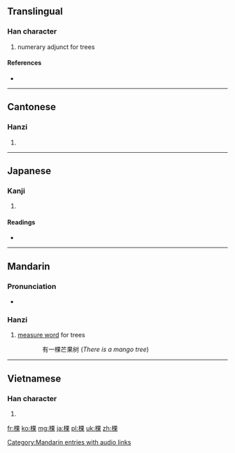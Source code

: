 ==Translingual==

===Han character===
{{Han char|rn=75|rad=木|as=08|sn=12|four=4699<sub>4</sub>|canj=木田木 (DWD)}}

# numerary adjunct for trees

====References====
* {{Han ref|kx=0534.200|dkj=14983|dj=0922.150|hdz=21232.010|uh=68F5|ud=26869|bh=B4CA|bd=46282}}

----

==Cantonese==

===Hanzi===
{{yue-hanzi|jyut=|y=fo2, po1}}

# {{defn|lang=yue|sort=木08}}

----

==Japanese==

===Kanji===
{{ja-kanji|grade=|rs=木08}}

# {{defn|lang=ja|sort=木08}}

====Readings====
* {{ja-readings|on=[[かん]] (kan), [[か]] (ka)|kun=[[きぎれ]] (kigire)}}

----

==Mandarin==

===Pronunciation===
* {{audio|zh-kē.ogg|audio}}

===Hanzi===
{{cmn-hanzi|pin=[[kē]] ([[ke1]])|wg=k'o<sup>1</sup>}}

# [[measure word]] for trees
:: 有一棵芒果树 (''There is a mango tree'')

[[Category:Mandarin entries with audio links]]

----

==Vietnamese==

===Han character===
{{vi-hantu|[[khỏa]], [[khoả]], [[quả]]|rs=木08}}

# {{defn|lang=vi|sort=木08}}

[[fr:棵]]
[[ko:棵]]
[[mg:棵]]
[[ja:棵]]
[[pl:棵]]
[[uk:棵]]
[[zh:棵]]
